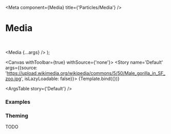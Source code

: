

<Meta
  component={Media}
  title={'Particles/Media'}
/>

# Media

<br/>

  <Media {...args} />
);

<Canvas withToolbar={true} withSource={'none'}>
  <Story name='Default' args={{source: 'https://upload.wikimedia.org/wikipedia/commons/5/50/Male_gorilla_in_SF_zoo.jpg', isLazyLoadable: false}}>
    {Template.bind({})}
  </Story>
</Canvas>

<ArgsTable story={'Default'} />

### Examples

<Canvas>
  <Story name='Circular'>
    <Media variant='circular' source='https://upload.wikimedia.org/wikipedia/commons/5/50/Male_gorilla_in_SF_zoo.jpg' />
  </Story>
</Canvas>

<Canvas>
  <Story name='Video'>
    <Media source='https://everysize.evrpg.com/_bh20200903213922/assets/hero.mp4' />
  </Story>
</Canvas>

<Canvas>
  <Story name='Relative'>
    <Media source='/sample.mp4' />
  </Story>
</Canvas>

<Canvas>
  <Story name='Video Without Extension'>
    <Media source='https://gateway.pinata.cloud/ipfs/QmZ3yCYX2c6Z2BNSTyx1zuBoPUJTB8dyE74zwngdweaFV6' />
  </Story>
</Canvas>

<Canvas>
  <Story name='image Without Extension'>
    <Media source='https://lh3.googleusercontent.com/Xw_XUk3QoLH3i6ihkw_jIzj4a77nQfT_4BOw9FZ4ecvJ2L1Q5XwCy_6Oahw6xbuESg4cQxxh1HNPhTy-cm_APvw28zJhT8f_97zUJg' />
  </Story>
</Canvas>

<Canvas>
  <Story name='Unknown content type without extension'>
    <Box height={'500px'}>
     <Media source='https://genesisblocks.art/api/tokens/show/1539' />
    </Box>
  </Story>
</Canvas>

### Theming

TODO
